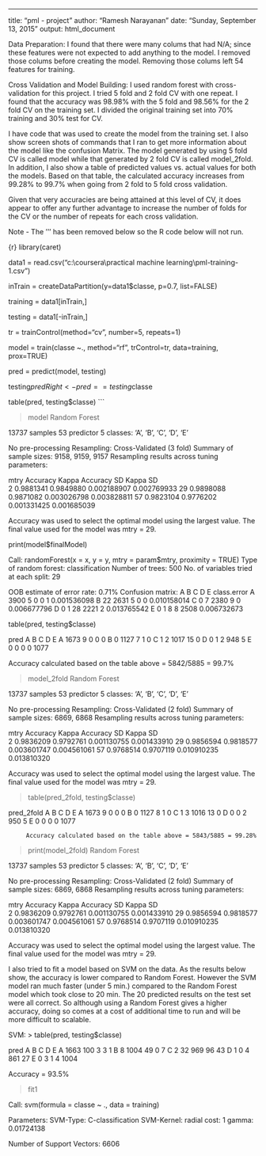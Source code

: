 ---
title: "pml - project"
author: "Ramesh Narayanan"
date: "Sunday, September 13, 2015"
output: html_document

Data Preparation:
I found that there were many colums that had N/A; since these features were not expected to add anything to the model. I removed those colums before creating the model. Removing those colums left 54 features for training.


Cross Validation and Model Building:
I used random forest with cross-validation for this project. I tried 5 fold and 2 fold CV with one repeat. I found that the accuracy was 98.98% with the 5 fold and 98.56% for the 2 fold CV on the training set. I divided the original training set into 70% training and 30% test for CV.  

I have code that was used to create the model from the training set. I also show screen shots of commands that I ran to get more information about the model like the confusion Matrix. The model generated by using 5 fold CV is called model while that generated by 2 fold CV is called model_2fold. In addition, I also show a table of predicted values vs. actual values for both the models. Based on that table, the calculated accuracy increases from 99.28% to 99.7% when going from 2 fold to 5 fold cross validation.

Given that very accuracies are being attained at this level of CV, it does appear to offer any further advantage to increase the number of folds for the CV or the number of repeats for each cross validation. 

Note - The ''' has been removed below so the R code below will not run.

{r}
library(caret)

data1 = read.csv("c:\\coursera\\practical machine learning\\pml-training-1.csv")

inTrain = createDataPartition(y=data1$classe, p=0.7, list=FALSE)

training = data1[inTrain,]

testing = data1[-inTrain,]

tr = trainControl(method="cv", number=5, repeats=1)

model = train(classe ~., method="rf", trControl=tr, data=training, prox=TRUE)

pred = predict(model, testing)

testing$predRight <- pred==testing$classe

table(pred, testing$classe)
```

>model
Random Forest 

13737 samples
53 predictor
5 classes: 'A', 'B', 'C', 'D', 'E' 

No pre-processing
Resampling: Cross-Validated (3 fold) 
Summary of sample sizes: 9158, 9159, 9157 
Resampling results across tuning parameters:
  
  mtry  Accuracy   Kappa      Accuracy SD  Kappa SD   
2    0.9881341  0.9849880  0.002188907  0.002769933
29    0.9898088  0.9871082  0.003026798  0.003828811
57    0.9823104  0.9776202  0.001331425  0.001685039

Accuracy was used to select the optimal model using  the largest value.
The final value used for the model was mtry = 29. 

print(model$finalModel)

Call:
  randomForest(x = x, y = y, mtry = param$mtry, proximity = TRUE) 
Type of random forest: classification
Number of trees: 500
No. of variables tried at each split: 29

OOB estimate of  error rate: 0.71%
Confusion matrix:
  A    B    C    D    E class.error
A 3900    5    0    0    1 0.001536098
B   22 2631    5    0    0 0.010158014
C    0    7 2380    9    0 0.006677796
D    0    1   28 2221    2 0.013765542
E    0    1    8    8 2508 0.006732673


table(pred, testing$classe)

pred    A    B    C    D    E
A 1673    9    0    0    0
B    0 1127    7    1    0
C    1    2 1017   15    0
D    0    1    2  948    5
E    0    0    0    0 1077

Accuracy calculated based on the table above = 5842/5885 = 99.7%


 >model_2fold
Random Forest 

13737 samples
   53 predictor
    5 classes: 'A', 'B', 'C', 'D', 'E' 

No pre-processing
Resampling: Cross-Validated (2 fold) 
Summary of sample sizes: 6869, 6868 
Resampling results across tuning parameters:

  mtry  Accuracy   Kappa      Accuracy SD  Kappa SD   
   2    0.9836209  0.9792761  0.001130755  0.001433910
  29    0.9856594  0.9818577  0.003601747  0.004561061
  57    0.9768514  0.9707119  0.010910235  0.013810320

Accuracy was used to select the optimal model using  the largest value.
The final value used for the model was mtry = 29. 

> table(pred_2fold, testing$classe)
          
pred_2fold    A    B    C    D    E
         A 1673    9    0    0    0
         B    0 1127    8    1    0
         C    1    3 1016   13    0
         D    0    0    2  950    5
         E    0    0    0    0 1077
         
         Accuracy calculated based on the table above = 5843/5885 = 99.28%


>print(model_2fold)
Random Forest 

13737 samples
   53 predictor
    5 classes: 'A', 'B', 'C', 'D', 'E' 

No pre-processing
Resampling: Cross-Validated (2 fold) 
Summary of sample sizes: 6869, 6868 
Resampling results across tuning parameters:

  mtry  Accuracy   Kappa      Accuracy SD  Kappa SD   
   2    0.9836209  0.9792761  0.001130755  0.001433910
  29    0.9856594  0.9818577  0.003601747  0.004561061
  57    0.9768514  0.9707119  0.010910235  0.013810320

Accuracy was used to select the optimal model using  the largest value.
The final value used for the model was mtry = 29. 

I also tried to fit a model based on SVM on the data. As the results below show, 
the accuracy is lower compared to Random Forest. However the SVM model ran much 
faster (under 5 min.) compared to the Random Forest model which took close 
to 20 min. The 20 predicted results on the test set were all correct. 
So although using a Random Forest gives a higher accuracy, 
doing so comes at a cost of additional time to run and will be more
difficult to scalable.

SVM:
> table(pred, testing$classe)
    
pred    A    B    C    D    E
   A 1663  100    3    3    1
   B    8 1004   49    0    7
   C    2   32  969   96   43
   D    1    0    4  861   27
   E    0    3    1    4 1004
   
   Accuracy = 93.5%
  
>fit1

Call:
svm(formula = classe ~ ., data = training)


Parameters:
   SVM-Type:  C-classification 
 SVM-Kernel:  radial 
       cost:  1 
      gamma:  0.01724138 

Number of Support Vectors:  6606


